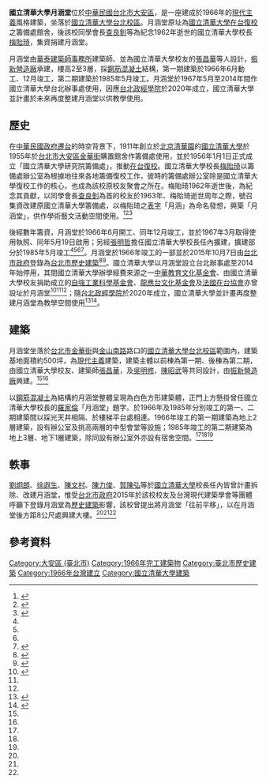 {{Infobox building
| building_name       = 國立清華大學月涵堂
| image               = 月涵堂.jpg
| image_size          = 275px
| caption             = 月涵堂正門
| status              = complete
| architectural_style = [[現代主義|現代主義]]
| address             = {{ROC}}<br>[[臺北市|臺北市]][[大安區_(台北市)|大安區]]金華街110號
| start_date          = 1966年6月
| completion_date     = 1966年12月（一期）<br>1985年5月（二期）
| inauguration_date   = 1967年5月
| structural_system   = [[鋼筋混凝土|鋼筋混凝土]]
| floor_count         = 地上2層（一期）<br>地上3層、地下1層（二期）
| owner               = [[國立清華大學|國立清華大學]]<ref name="月涵堂面臨拆除 清大校友籲保留" />
| landlord            = [[國立清華大學|國立清華大學]]<ref name="月涵堂面臨拆除 清大校友籲保留" />
| architect           = [[張昌華|張昌華]]、[[吳明修|吳明修]]、[[陳昭武|陳昭武]]
| architecture_firm   = [[華泰建築師事務所|華泰建築師事務所]]
| main_contractor     = [[振新營造廠|振新營造廠]]
| designations        = [[歷史建築_(中華民國)|歷史建築]]
}}
{{tw monument
|name=月涵堂
|level=歷史建築
|class=書院<ref name="月涵堂" />
|time=1960年代
|date=2015年10月7日
|location={{ROC}}<br>[[臺北市|臺北市]][[大安區_(台北市)|大安區]]金華街110號
|open=
|cost=
|website=
|reg_url =https://nchdb.boch.gov.tw/assets/overview/historicalBuilding/20151007000002
}}

'''國立清華大學月涵堂'''位於[[中華民國|中華民國]][[台北市|台北市]][[大安區_(台北市)|大安區]]，是一座建成於1966年的[[現代主義|現代主義]]風格建築，坐落於[[國立清華大學台北校區|國立清華大學台北校區]]。月涵堂原址為[[國立清華大學|國立清華大學]][[在台復校|在台復校]]之籌備處館舍，後該校同學會長[[查良釗|查良釗]]等為紀念1962年逝世的國立清華大學校長[[梅貽琦|梅貽琦]]，集資捐建月涵堂。

月涵堂由[[華泰建築師事務所|華泰建築師事務所]]建築師、並為國立清華大學校友的[[張昌華|張昌華]]等人設計，[[振新營造廠|振新營造廠]]承建，樓高2至3層，採[[鋼筋混凝土|鋼筋混凝土]]結構，第一期建築於1966年6月動工、12月竣工，第二期建築於1985年5月竣工。月涵堂於1967年5月至2014年間作國立清華大學台北辦事處使用，因應[[國立清華大學台北政經學院|台北政經學院]]於2020年成立，國立清華大學並計畫於未來再度整建月涵堂以供教學使用。

==歷史==
在[[台灣戰後時期|中華民國政府遷台]]的時空背景下，1911年創立於[[北京|北京]][[清華園|清華園]]的[[國立清華大學|國立清華大學]]於1955年於[[台北市|台北市]][[大安區_(台北市)|大安區]][[金華街|金華街]]購置館舍作籌備處使用，並於1956年1月1日正式成立「國立清華大學研究院籌備處」，推動[[在台復校|在台復校]]。國立清華大學校長[[梅貽琦|梅貽琦]]以籌備處辦公室為根據地往來各地籌備復校工作，彼時的籌備處辦公室除是國立清華大學復校工作的核心，也成為該校原校友聚會之所在。梅貽琦1962年逝世後，為紀念其貢獻，以同學會長[[查良釗|查良釗]]為首的校友於1963年、梅貽琦逝世周年之際，號召集資改建原國立清華大學籌備處，以梅貽琦之[[表字|表字]]「月涵」為命名發想，興築「月涵堂」，供作學術藝文活動空間使用。<ref name="月涵堂的回顧">{{cite news |author1=許明德 |title=月涵堂的回顧 |url=http://alumni.site.nthu.edu.tw/var/file/346/1346/img/3917/169B16.pdf |accessdate=2021-01-20 |work=校友通訊 |issue=169 |publisher=國立清華大學 |date=2021-04-24 |pages=55-57 |language=zh-TW |archive-date=2021-04-21 |archive-url=https://web.archive.org/web/20210421215304/http://alumni.site.nthu.edu.tw/var/file/346/1346/img/3917/169B16.pdf |dead-url=no }}</ref>{{Rp|55}}<ref name="月涵堂面臨拆除 清大校友籲保留">{{cite news |author1=吳垠慧 |author2=徐養齡 |title=月涵堂面臨拆除 清大校友籲保留 |url=https://www.chinatimes.com/newspapers/20150111000664-260115?chdtv |accessdate=2021-01-20 |publisher=中國時報 |date=2015-01-11 |language=zh-TW}}</ref><ref name="台北市文化資產審議委員會第69次會議紀錄">{{cite book |author1=張豪心 |author2=楊婉歆 |author3=李念貞 |author4=張鈺玫 |author5=張釋 |author6=李家慧 |author7=張宜欣 |title=台北市文化資產審議委員會第69次會議紀錄 |pages=3-7 |url=https://www-ws.gov.taipei/Download.ashx?u=LzAwMS9VcGxvYWQvNTQ0L3JlbGZpbGUvMTMxOTcvNzk5MDE1Ni83YWVmNmIyMi1iZWVjLTQ3M2QtODFlYy0yNDc5NTBmYTgxMmIucGRm&n=MTA0MDUyNl%2FnrKw2Oeasoeacg%2BitsOe0gOmMhCjlgIvos4fkv53orbcpIOWnlOWToeaEj%2Bimi%2BS7pemZhOS7tuaWueW8j%2Be0gOmMhO%2B8jOS4jeS4u%2BWLleaPkOS%2Bmy5wZGY%3D&icon=..pdf |accessdate=2021-01-20|language=zh-TW}}</ref>{{Rp|3~5}}

後經數年籌資，月涵堂於1966年6月開工、同年12月竣工，並於1967年3月取得使用執照、同年5月19日啟用；另經[[張明哲_(1914年)|張明哲]]擔任國立清華大學校長任內擴建，擴建部分於1985年5月竣工<ref name="月涵堂面臨拆除 清大校友籲保留" /><ref name="台北市文化資產審議委員會第69次會議紀錄" />{{Rp|4}}<ref name="月涵堂的回顧" />{{Rp|56}}<ref name="校史大事記-新竹清華時期">{{cite web |author1=國立清華大學 |title=校史大事記-新竹清華時期 |url=http://archives.lib.nthu.edu.tw/history/timeline/timeline03.html |website=國立清華大學數位校史館 |accessdate=2021-01-20 |language=zh-TW |archive-date=2018-09-14 |archive-url=https://web.archive.org/web/20180914133530/http://archives.lib.nthu.edu.tw/history/timeline/timeline03.html |dead-url=no }}</ref>。月涵堂於1966年竣工的一部並於2015年10月7日由[[台北市政府|台北市政府]]登錄為[[台北市歷史建築|台北市歷史建築]]<ref name="月涵堂">{{cite web |author1=文化部文化資產局 |title=月涵堂 |url=https://nchdb.boch.gov.tw/assets/overview/historicalBuilding/20151007000002 |website=國家文化資產網 |accessdate=2021-01-20 |language=zh-TW |archive-date=2017-10-18 |archive-url=https://web.archive.org/web/20171018145514/https://nchdb.boch.gov.tw/assets/overview/historicalBuilding/20151007000002 |dead-url=no }}</ref><ref name="清大月涵堂列歷史建築 校方欲將整棟往前平移">{{cite news |author1=游蓓茹 |title=清大月涵堂列歷史建築 校方欲將整棟往前平移 |url=https://news.ltn.com.tw/news/society/breakingnews/1329941 |accessdate=2021-01-20 |publisher=自由時報 |date=2015-05-26 |language=zh-TW |archive-date=2018-12-01 |archive-url=https://web.archive.org/web/20181201233041/http://news.ltn.com.tw/news/society/breakingnews/1329941 |dead-url=no }}</ref>。國立清華大學以月涵堂設立台北辦事處至2014年始停用，其間國立清華大學辦學經費來源之一[[中華教育文化基金會|中華教育文化基金會]]、由國立清華大學校友捐助成立的[[自強工業科學基金會|自強工業科學基金會]]、[[財團法人龍應台文化基金會|龍應台文化基金會]]及[[法國在台協會|法國在台協會]]亦曾設址於月涵堂<ref name="又有文資遭偷拆！歷史建築「月涵堂」 圍牆毀了…">{{cite news |author1=楊心慧 |title=又有文資遭偷拆！歷史建築「月涵堂」 圍牆毀了… |url=https://news.ltn.com.tw/news/life/breakingnews/2473493 |accessdate=2021-01-20 |publisher=自由時報 |date=2018-06-29 |language=zh-TW |archive-date=2020-01-05 |archive-url=https://web.archive.org/web/20200105084520/https://news.ltn.com.tw/news/life/breakingnews/2473493 |dead-url=no }}</ref><ref name="台北市文化資產審議委員會第69次會議紀錄" />{{Rp|5~6}}<ref name="月涵堂的回顧" />{{Rp|56}}；隨[[國立清華大學台北政經學院|台北政經學院]]於2020年成立，國立清華大學並計畫再度整建月涵堂為教學空間使用<ref name="校友總會第八屆第六次理監事聯席會議紀實">{{cite web |author1=國立清華大學 |title=校友總會第八屆第六次理監事聯席會議紀實 |url=http://alumni.site.nthu.edu.tw/p/404-1346-190718.php?Lang=zh-tw |website=國立清華大學數位校史館 |accessdate=2021-01-20 |language=zh-TW |archive-date=2021-01-27 |archive-url=https://web.archive.org/web/20210127234155/http://alumni.site.nthu.edu.tw/p/404-1346-190718.php?Lang=zh-tw |dead-url=no }}</ref><ref name="台北政經學院選清大合作 採校中校模式">{{cite news |author1=陳至中 |title=台北政經學院選清大合作 採校中校模式 |url=https://www.cna.com.tw/news/ahel/202005080176.aspx |accessdate=2021-01-20 |publisher=中央社 |date=2020-05-08 |language=zh-TW |archive-date=2020-05-16 |archive-url=https://web.archive.org/web/20200516100307/https://www.cna.com.tw/news/ahel/202005080176.aspx |dead-url=no }}</ref>。

==建築==
月涵堂坐落於[[台北市|台北市]][[金華街|金華街]]與[[金山南路|金山南路]]路口的[[國立清華大學台北校區|國立清華大學台北校區]]範圍內，建築基地面積約500坪，為[[現代主義|現代主義]]建築，建築主體以前棟為第一期、後棟為第二期，由國立清華大學校友、建築師[[張昌華|張昌華]]，及[[吳明修|吳明修]]、[[陳昭武|陳昭武]]等共同設計，由[[振新營造廠|振新營造廠]]興建。<ref name="月涵堂的回顧" />{{Rp|56}}<ref name="月涵堂" />

以[[鋼筋混凝土|鋼筋混凝土]]為結構的月涵堂整體呈現為白色方形建築體，正門上方懸掛曾任國立清華大學校長的[[羅家倫|羅家倫]]「月涵堂」題字。於1966年及1985年分別竣工的第一、二期建築間以採光天井相隔、於樓梯平台處相連。1966年竣工的第一期建築為地上2層建築，設有辦公室及挑高兩層的中型會堂等設施；1985年竣工的第二期建築為地上3層、地下1層建築，除同設有辦公室外亦設有宿舍空間。<ref name="月涵堂面臨拆除 清大校友籲保留" /><ref name="月涵堂的回顧" />{{Rp|56}}<ref name="台北市文化資產審議委員會第69次會議紀錄" />{{Rp|4}}

==軼事==
[[劉炯朗|劉炯朗]]、[[徐遐生|徐遐生]]、[[陳文村|陳文村]]、[[陳力俊|陳力俊]]、[[賀陳弘|賀陳弘]]等於[[國立清華大學|國立清華大學]]校長任內皆曾計畫拆除、改建月涵堂，惟受[[台北市政府|台北市政府]]2015年於該校校友及台灣現代建築學會等團體呼籲下登錄月涵堂為[[歷史建築_(中華民國)|歷史建築]]影響，該校曾提出將月涵堂「往前平移」，以在月涵堂後方距8公尺處興建大樓。<ref name="月涵堂面臨拆除 清大校友籲保留" /><ref name="月涵堂的回顧" />{{Rp|56~57}}<ref name="清大月涵堂列歷史建築 校方欲將整棟往前平移" />

==參考資料==
{{Reflist|30em}}

{{國立清華大學}}
{{臺北市文化資產}}

[[Category:大安區_(臺北市)|Category:大安區 (臺北市)]]
[[Category:1966年完工建築物|Category:1966年完工建築物]]
[[Category:臺北市歷史建築|Category:臺北市歷史建築]]
[[Category:1966年台灣建立|Category:1966年台灣建立]]
[[Category:國立清華大學建築|Category:國立清華大學建築]]